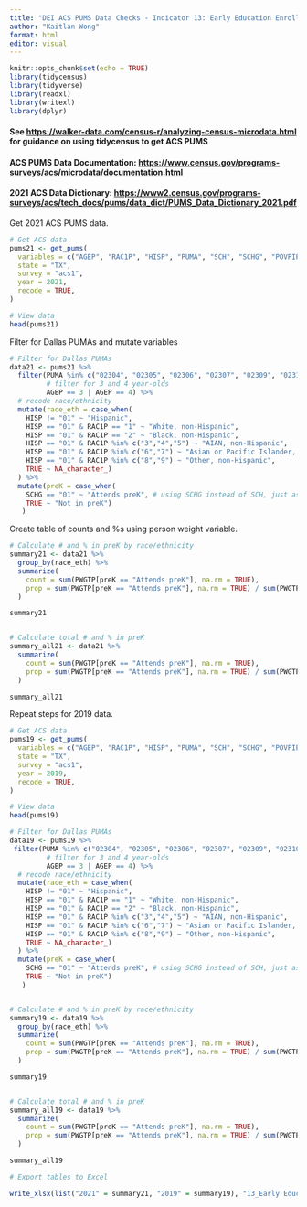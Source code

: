 ---
title: "DEI ACS PUMS Data Checks - Indicator 13: Early Education Enrollment by Race - 2019 report replication"
author: "Kaitlan Wong"
format: html
editor: visual
---

```{r setup, include=FALSE}
knitr::opts_chunk$set(echo = TRUE)
library(tidycensus) 
library(tidyverse) 
library(readxl) 
library(writexl) 
library(dplyr)
```

#### See <https://walker-data.com/census-r/analyzing-census-microdata.html> for guidance on using tidycensus to get ACS PUMS

#### ACS PUMS Data Documentation: <https://www.census.gov/programs-surveys/acs/microdata/documentation.html>

#### 2021 ACS Data Dictionary: <https://www2.census.gov/programs-surveys/acs/tech_docs/pums/data_dict/PUMS_Data_Dictionary_2021.pdf>

Get 2021 ACS PUMS data.

```{r}
# Get ACS data
pums21 <- get_pums(
  variables = c("AGEP", "RAC1P", "HISP", "PUMA", "SCH", "SCHG", "POVPIP"),
  state = "TX",
  survey = "acs1",
  year = 2021,
  recode = TRUE,
)

# View data
head(pums21)
```

Filter for Dallas PUMAs and mutate variables

```{r}
# Filter for Dallas PUMAs
data21 <- pums21 %>%
  filter(PUMA %in% c("02304", "02305", "02306", "02307", "02309", "02310", "02311", "02312", "02313", "02314", "02315", "02316", "02319", "01901", "02001"),
         # filter for 3 and 4 year-olds
         AGEP == 3 | AGEP == 4) %>%
  # recode race/ethnicity
  mutate(race_eth = case_when(
    HISP != "01" ~ "Hispanic",
    HISP == "01" & RAC1P == "1" ~ "White, non-Hispanic",
    HISP == "01" & RAC1P == "2" ~ "Black, non-Hispanic",
    HISP == "01" & RAC1P %in% c("3","4","5") ~ "AIAN, non-Hispanic",
    HISP == "01" & RAC1P %in% c("6","7") ~ "Asian or Pacific Islander, non-Hispanic",
    HISP == "01" & RAC1P %in% c("8","9") ~ "Other, non-Hispanic",
    TRUE ~ NA_character_)
  ) %>%
  mutate(preK = case_when(
    SCHG == "01" ~ "Attends preK", # using SCHG instead of SCH, just as 2019 method
    TRUE ~ "Not in preK")
   )
```

Create table of counts and %s using person weight variable.

```{r}
# Calculate # and % in preK by race/ethnicity
summary21 <- data21 %>%
  group_by(race_eth) %>%
  summarize(
    count = sum(PWGTP[preK == "Attends preK"], na.rm = TRUE),
    prop = sum(PWGTP[preK == "Attends preK"], na.rm = TRUE) / sum(PWGTP)
  )

summary21


# Calculate total # and % in preK
summary_all21 <- data21 %>%
  summarize(
    count = sum(PWGTP[preK == "Attends preK"], na.rm = TRUE),
    prop = sum(PWGTP[preK == "Attends preK"], na.rm = TRUE) / sum(PWGTP)
  )

summary_all21
```

Repeat steps for 2019 data.

```{r}
# Get ACS data
pums19 <- get_pums(
  variables = c("AGEP", "RAC1P", "HISP", "PUMA", "SCH", "SCHG", "POVPIP"),
  state = "TX",
  survey = "acs1",
  year = 2019,
  recode = TRUE,
)

# View data
head(pums19)
```

```{r}
# Filter for Dallas PUMAs
data19 <- pums19 %>%
 filter(PUMA %in% c("02304", "02305", "02306", "02307", "02309", "02310", "02311", "02312", "02313", "02314", "02315", "02316", "02319", "01901", "02001"),
         # filter for 3 and 4 year-olds
         AGEP == 3 | AGEP == 4) %>%
  # recode race/ethnicity
  mutate(race_eth = case_when(
    HISP != "01" ~ "Hispanic",
    HISP == "01" & RAC1P == "1" ~ "White, non-Hispanic",
    HISP == "01" & RAC1P == "2" ~ "Black, non-Hispanic",
    HISP == "01" & RAC1P %in% c("3","4","5") ~ "AIAN, non-Hispanic",
    HISP == "01" & RAC1P %in% c("6","7") ~ "Asian or Pacific Islander, non-Hispanic",
    HISP == "01" & RAC1P %in% c("8","9") ~ "Other, non-Hispanic",
    TRUE ~ NA_character_)
  ) %>%
  mutate(preK = case_when(
    SCHG == "01" ~ "Attends preK", # using SCHG instead of SCH, just as 2019 method
    TRUE ~ "Not in preK")
   )


# Calculate # and % in preK by race/ethnicity
summary19 <- data19 %>%
  group_by(race_eth) %>%
  summarize(
    count = sum(PWGTP[preK == "Attends preK"], na.rm = TRUE),
    prop = sum(PWGTP[preK == "Attends preK"], na.rm = TRUE) / sum(PWGTP)
  )

summary19


# Calculate total # and % in preK
summary_all19 <- data19 %>%
  summarize(
    count = sum(PWGTP[preK == "Attends preK"], na.rm = TRUE),
    prop = sum(PWGTP[preK == "Attends preK"], na.rm = TRUE) / sum(PWGTP)
  )

summary_all19
```

```{r}
# Export tables to Excel

write_xlsx(list("2021" = summary21, "2019" = summary19), "13_Early Education Enrollment by Race.xlsx")
```
